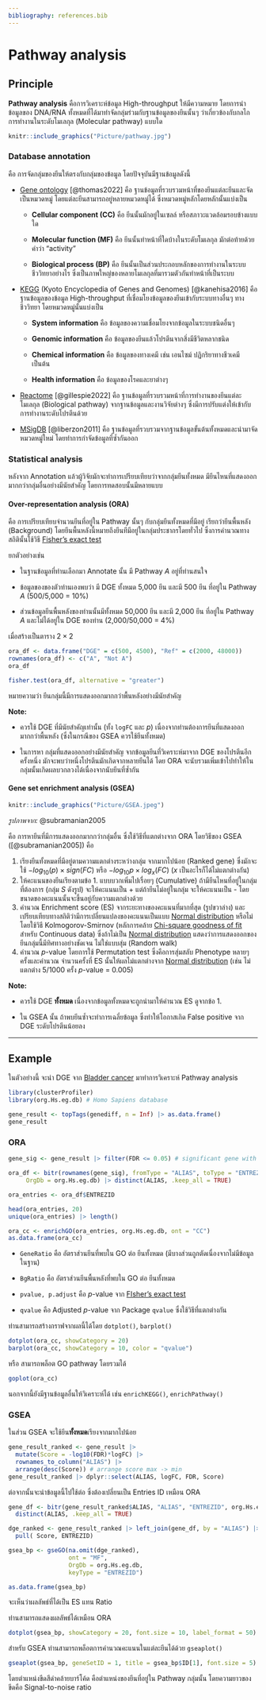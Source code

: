 ```yaml
---
bibliography: references.bib
---
```


# Pathway analysis

## Principle

**Pathway analysis** คือการวิเคราะห์ข้อมูล High-throughput ให้มีความหมาย โดยการนำข้อมูลของ DNA/RNA ทั้งหมดที่ได้มาทำจัดกลุ่มร่วมกับฐานข้อมูลของยีนนั้นๆ ว่าเกี่ยวข้องกับกลไกการทำงานในระดับโมเลกุล (Molecular pathway) แบบใด

```r
knitr::include_graphics("Picture/pathway.jpg")
```

### Database annotation

คือ การจัดกลุ่มของยีนให้ตรงกับกลุ่มของข้อมูล โดยปัจจุบันมีฐานข้อมูลดังนี้

-   [Gene ontology](https://geneontology.org/) [@thomas2022] คือ ฐานข้อมูลที่รวบรวมหน้าที่ของยีนแต่ละยีนและจัดเป็นหมวดหมู่ โดยแต่ละยีนสามารถอยู่หลายหมวดหมู่ได้ ซึ่งหมวดหมู่หลักโดยหลักนั้นแบ่งเป็น

    -   **Cellular component (CC)** คือ ยีนนั้นมักอยู่ในเซลล์ หรือสภาวะแวดล้อมรอบข้างแบบใด

    -   **Molecular function (MF)** คือ ยีนนั้นทำหน้าที่ใดบ้างในระดับโมเลกุล มักต่อท้ายด้วยคำว่า "activity"

    -   **Biological process (BP)** คือ ยีนนั้นเป็นส่วนประกอบหลักของการทำงานในระบบชีววิทยาอย่างไร ซึ่งเป็นภาพใหญ่ของหลายโมเลกุลที่มารวมตัวกันทำหน้าที่เป็นระบบ

-   [KEGG](https://www.genome.jp/kegg/) (Kyoto Encyclopedia of Genes and Genomes) [@kanehisa2016] คือ ฐานข้อมูลของข้อมูล High-throughput ที่เชื่อมโยงข้อมูลของยีนเข้ากับระบบทางอื่นๆ ทางชีววิทยา โดยหมวดหมู่นั้นแบ่งเป็น

    -   **System information** คือ ข้อมูลของความเชื่อมโยงจากข้อมูลในระบบชนิดอื่นๆ

    -   **Genomic information** คือ ข้อมูลของยีนแล้วโปรตีนจากสิ่งมีชีวิตหลากชนิด

    -   **Chemical information** คือ ข้อมูลของทางเคมี เช่น เอนไซม์ ปฏิกริยาทางชีวเคมี เป็นต้น

    -   **Health information** คือ ข้อมูลของโรคและยาต่างๆ

-   [Reactome](https://reactome.org/) [@gillespie2022] คือ ฐานข้อมูลที่รวบรวมหน้าที่การทำงานของยีนแต่ละโมเลกุล (Biological pathway) จากฐานข้อมูลและงานวิจัยต่างๆ ซึ่งมีการปรับแต่งให้เข้ากับการทำงานระดับโปรตีนด้วย

-   [MSigDB](https://www.gsea-msigdb.org/gsea/msigdb) [@liberzon2011] คือ ฐานข้อมูลที่รวบรวมจากฐานข้อมูลขั้นต้นทั้งหมดและนำมาจัดหมวดหมู่ใหม่ โดยทำการกำจัดข้อมูลที่ซ้ำกันออก

### Statistical analysis

หลังจาก Annotation แล้วผู้วิจัยมักจะทำการเปรียบเทียบว่าจากกลุ่มยีนทั้งหมด มียีนไหนที่แสดงออกมากกว่ากลุ่มอื่นอย่างมีนัยสำคัญ โดยการทดสอบนั้นมีหลายแบบ

#### Over-representation analysis (ORA)

คือ การเปรียบเทียบจำนวนยีนที่อยู่ใน Pathway นั้นๆ กับกลุ่มยีนทั้งหมดที่มีอยู่ เรียกว่ายีนพื้นหลัง (Background) โดยยีนพื้นหลังนี้หมายถึงยีนทีมีอยู่ในกลุ่มประชากรโดยทั่วไป ซึ่งการคำนวณทางสถิตินั้นใช้วิธี [Fisher's exact test](#fisher)

ยกตัวอย่างเช่น

-   ในฐานข้อมูลที่ท่านเลือกมา Annotate นั้น มี Pathway $A$ อยู่ที่ท่านสนใจ

-   ข้อมูลของของตัวท่านเองพบว่า มี DGE ทั้งหมด 5,000 ยีน และมี 500 ยีน ที่อยู่ใน Pathway $A$ (500/5,000 = 10%)

-   ส่วนข้อมูลยีนพื้นหลังของท่านนั้นมีทั้งหมด 50,000 ยีน และมี 2,000 ยีน ที่อยู่ใน Pathway $A$ และไม่ได้อยู่ใน DGE ของท่าน (2,000/50,000 = 4%)

เมื่อสร้างเป็นตาราง $2 \times 2$

```r
ora_df <- data.frame("DGE" = c(500, 4500), "Ref" = c(2000, 48000))
rownames(ora_df) <- c("A", "Not A")
ora_df
```

```r
fisher.test(ora_df, alternative = "greater")
```

หมายความว่า ยีนกลุ่มนี้มีการแสดงออกมากกว่าพื้นหลังอย่างมีนัยสำคัญ

**Note:**

-   ควรใช้ DGE ที่มีนัยสำคัญเท่านั้น (ทั้ง `logFC` และ $p$) เนื่องจากท่านต้องการยีนที่แสดงออกมากกว่าพื้นหลัง (ซึ่งในกรณีของ GSEA ควรใช้ยีนทั้งหมด)

-   ในการหา กลุ่มที่แสดงออกอย่างมีนัยสำคัญ จากข้อมูลยีนที่วิเคราะห์มาจาก DGE ของโปรตีนอีกครั้งหนึ่ง มักจะพบว่าหนึ่งโปรตีนมักเกิดจากหลายยีนได้ โดย ORA จะนับรวมเพิ่มเข้าไปทำให้ในกลุ่มนั้นเกิดผลบวกลวงได้เนื่องจากนับยีนที่ซ้ำกัน

#### Gene set enrichment analysis (GSEA)

```r
knitr::include_graphics("Picture/GSEA.jpeg")
```

*รูปภาพจาก:* @subramanian2005

คือ การหายีนที่มีการแสดงออกมากกว่ากลุ่มอื่น ซึ่งใช้วิธีที่แตกต่างจาก ORA โดยวิธีของ GSEA ([@subramanian2005]) คือ

1.  เรียงยีนทั้งหมดที่มีอยู่ตามความแตกต่างระหว่างกลุ่ม จากมากไปน้อย (Ranked gene) ซึ่งมักจะใช้ $-log_{10}(p) \times sign(FC)$ หรือ $-log_{10}p \times log_{x}(FC)$ ($x$ เป็นอะไรก็ได้ไม่แตกต่างกัน)
2.  ให้คะแนนของยีนเรียงตามข้อ 1. แบบบวกเพิ่มไปเรื่อยๆ (Cumulative) ถ้ามียีนไหนที่อยู่ในกลุ่มที่ต้องการ (กลุ่ม $S$ ดังรูป) จะให้คะแนนเป็น + แต่ถ้ายีนไม่อยู่ในกลุ่ม จะให้คะแนนเป็น - โดยขนาดของคะแนนนั้นจะขึ้นอยู่กับความแตกต่างด้วย
3.  คำนวณ Enrichment score (ES) จากระยะทางของคะแนนที่มากที่สุด (รูปขวาล่าง) และเปรียบเทียบทางสถิติว่ามีการเปลี่ยนแปลงของคะแนนเป็นแบบ [Normal distribution](#norm-dist) หรือไม่ โดยใช้วิธี Kolmogorov-Smirnov (หลักการคล้าย [Chi-square goodness of fit](#chisq-f) สำหรับ Continuous data) ซึ่งถ้าไม่เป็น [Normal distribution](#norm-dist) แสดงว่าการแสดงออกของยีนกลุ่มนี้มีทิศทางอย่างชัดเจน ไม่ใช่แบบสุ่ม (Random walk)
4.  คำนวณ $p$-value โดยการใช้ Permutation test ซึ่งคือการสุ่มสลับ Phenotype หลายๆ ครั้งและคำนวณ จำนวนครั้งที่ ES นั้นให้ผลไม่แตกต่างจาก [Normal distribution](#norm-dist) (เช่น ไม่แตกต่าง 5/1000 ครั้ง $p$-value = 0.005)

**Note:**

-   ควรใช้ DGE **ทั้งหมด** เนื่องจากข้อมูลทั้งหมดจะถูกนำมาให้คำนวณ ES ดูจากข้อ 1.

-   ใน GSEA นั้น ถ้าพบยีนซ้ำจะทำการเฉลี่ยข้อมูล ซึ่งทำให้โอกาสเกิด False positive จาก DGE ระดับโปรตีนน้อยลง

------------------------------------------------------------------------

## Example

ในตัวอย่างนี้ จะนำ DGE จาก [Bladder cancer](#edgeR-ex) มาทำการวิเคราะห์ Pathway analysis

```r
library(clusterProfiler)
library(org.Hs.eg.db) # Homo Sapiens database
```

```r
gene_result <- topTags(genediff, n = Inf) |> as.data.frame()
gene_result
```

### ORA

```r
gene_sig <- gene_result |> filter(FDR <= 0.05) # significant gene with FDR <= 0.01

ora_df <- bitr(rownames(gene_sig), fromType = "ALIAS", toType = "ENTREZID", 
     OrgDb = org.Hs.eg.db) |> distinct(ALIAS, .keep_all = TRUE)

ora_entries <- ora_df$ENTREZID

head(ora_entries, 20)
unique(ora_entries) |> length()
```

```r
ora_cc <- enrichGO(ora_entries, org.Hs.eg.db, ont = "CC")
as.data.frame(ora_cc)
```

-   `GeneRatio` คือ อัตราส่วนยีนที่พบใน GO ต่อ ยีนทั้งหมด (มีบางส่วนถูกตัดเนื่องจากไม่มีข้อมูลในฐาน)

-   `BgRatio` คือ อัตราส่วนยีนพื้นหลังที่พบใน GO ต่อ ยีนทั้งหมด

-   `pvalue, p.adjust` คือ $p$-value จาก [FIsher's exact test](#fisher)

-   `qvalue` คือ Adjusted $p$-value จาก Package `qvalue` ซึ่งใช้วิธีที่แตกต่างกัน

ท่านสามารถสร้างกราฟจากผลนี้ได้โดย `dotplot()`, `barplot()`

```r
dotplot(ora_cc, showCategory = 20)
barplot(ora_cc, showCategory = 10, color = "qvalue")
```

หรือ สามารถพล็อต GO pathway โดยรวมได้

```r
goplot(ora_cc)
```

นอกจากนี้ยังมีฐานข้อมูลอื่นให้วิเคราะห์ได้ เช่น `enrichKEGG()`, `enrichPathway()`

### GSEA

ในส่วน GSEA จะใช้ยีน**ทั้งหมด**เรียงจากมากไปน้อย

```r
gene_result_ranked <- gene_result |> 
  mutate(Score = -log10(FDR)*logFC) |>
  rownames_to_column("ALIAS") |> 
  arrange(desc(Score)) # arrange score max -> min
gene_result_ranked |> dplyr::select(ALIAS, logFC, FDR, Score)
```

ต่อจากนั้นจะนำข้อมูลนี้ไปใช้ต่อ ซึ่งต้องเปลี่ยนเป็น Entries ID เหมือน ORA

```r
gene_df <- bitr(gene_result_ranked$ALIAS, "ALIAS", "ENTREZID", org.Hs.eg.db) |> 
  distinct(ALIAS, .keep_all = TRUE)

dge_ranked <- gene_result_ranked |> left_join(gene_df, by = "ALIAS") |> 
  pull( Score, ENTREZID) 
```

```r
gsea_bp <- gseGO(na.omit(dge_ranked), 
                 ont = "MF", 
                 OrgDb = org.Hs.eg.db, 
                 keyType = "ENTREZID")

as.data.frame(gsea_bp)
```

จะเห็นว่าผลลัพธ์ที่ได้เป็น ES แทน Ratio

ท่านสามารถแสดงผลลัพธ์ได้เหมือน ORA

```r
dotplot(gsea_bp, showCategory = 20, font.size = 10, label_format = 50)
```

สำหรับ GSEA ท่านสามารถพล็อตการคำนวณคะแนนในแต่ละยีนได้ด้วย `gseaplot()`

```r
gseaplot(gsea_bp, geneSetID = 1, title = gsea_bp$ID[1], font.size = 5)
```

โดยตำแหน่งขีดสีดำคล้ายบาร์โค้ด คือตำแหน่งของยีนที่อยู่ใน Pathway กลุ่มนั้น โดยความยาวของขีดคือ Signal-to-noise ratio
